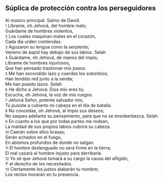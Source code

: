 == Súplica de protección contra los perseguidores ==

Al músico principal. Salmo de David.<br>
{{anchor|1}} <small>1</small> Líbrame, oh Jehová, del hombre malo;<br>
Guárdame de hombres violentos,<br>
{{anchor|2}} <small>2</small> Los cuales maquinan males en el corazón,<br>
Cada día urden contiendas.<br>
{{anchor|3}} <small>3</small> Aguzaron su lengua como la serpiente;<br>
Veneno de áspid hay debajo de sus labios. Selah<br>
{{anchor|4}} <small>4</small> Guárdame, oh Jehová, de manos del impío;<br>
Líbrame de hombres injuriosos,<br>
Que han pensado trastornar mis pasos.<br>
{{anchor|5}} <small>5</small> Me han escondido lazo y cuerdas los soberbios;<br>
Han tendido red junto a la senda;<br>
Me han puesto lazos. Selah<br>
{{anchor|6}} <small>6</small> He dicho a Jehová: Dios mío eres tú;<br>
Escucha, oh Jehová, la voz de mis ruegos.<br>
{{anchor|7}} <small>7</small> Jehová Señor, potente salvador mío,<br>
Tú pusiste a cubierto mi cabeza en el día de batalla.<br>
{{anchor|8}} <small>8</small> No concedas, oh Jehová, al impío sus deseos;<br>
No saques adelante su pensamiento, para que no se ensoberbezca. Selah<br>
{{anchor|9}} <small>9</small> En cuanto a los que por todas partes me rodean,<br>
La maldad de sus propios labios cubrirá su cabeza.<br>
{{anchor|10}} <small>10</small> Caerán sobre ellos brasas;<br>
Serán echados en el fuego,<br>
En abismos profundos de donde no salgan.<br>
{{anchor|11}} <small>11</small> El hombre deslenguado no será firme en la tierra;<br>
El mal cazará al hombre injusto para derribarle.<br>
{{anchor|12}} <small>12</small> Yo sé que Jehová tomará a su cargo la causa del afligido,<br>
Y el derecho de los necesitados.<br>
{{anchor|13}} <small>13</small> Ciertamente los justos alabarán tu nombre;<br>
Los rectos morarán en tu presencia.<br>
